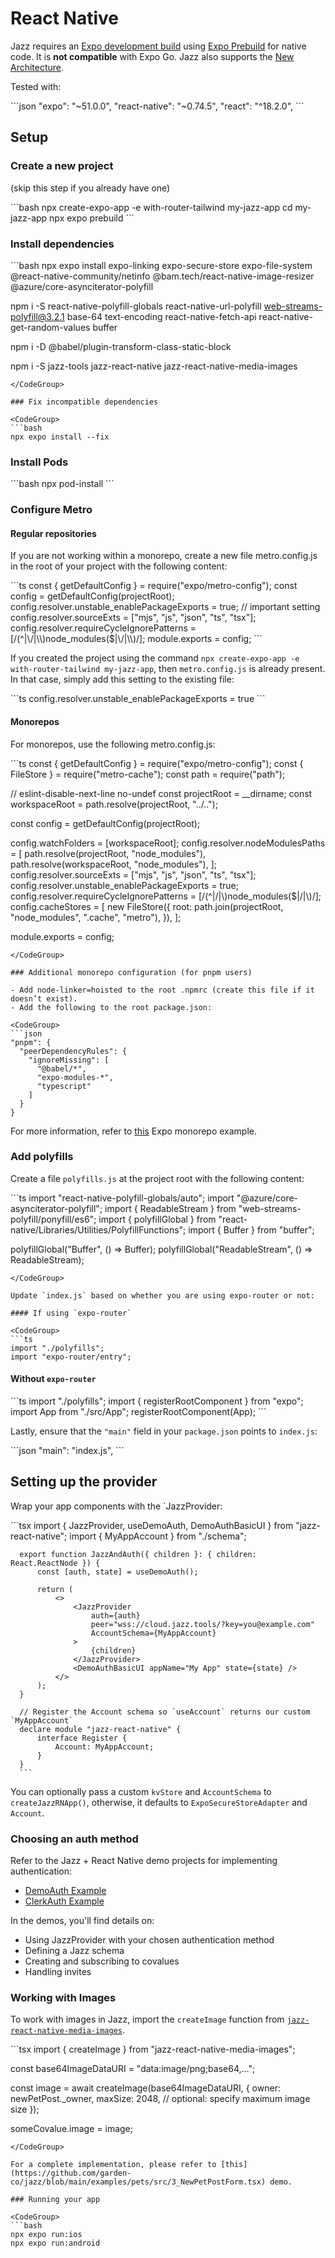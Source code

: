 

# React Native

Jazz requires an [Expo development build](https://docs.expo.dev/develop/development-builds/introduction/) using [Expo Prebuild](https://docs.expo.dev/workflow/prebuild/) for native code. It is **not compatible** with Expo Go. Jazz also supports the [New Architecture](https://docs.expo.dev/guides/new-architecture/).

Tested with:

<CodeGroup>
  ```json
  "expo": "~51.0.0",
  "react-native": "~0.74.5",
  "react": "^18.2.0",
  ```
</CodeGroup>

## Setup

### Create a new project

(skip this step if you already have one)

<CodeGroup>
  ```bash
  npx create-expo-app -e with-router-tailwind my-jazz-app
  cd my-jazz-app
  npx expo prebuild
  ```
</CodeGroup>

### Install dependencies

<CodeGroup>
  ```bash
  npx expo install expo-linking expo-secure-store expo-file-system @react-native-community/netinfo @bam.tech/react-native-image-resizer @azure/core-asynciterator-polyfill

  npm i -S react-native-polyfill-globals react-native-url-polyfill web-streams-polyfill@3.2.1 base-64 text-encoding react-native-fetch-api react-native-get-random-values buffer

  npm i -D @babel/plugin-transform-class-static-block

  npm i -S jazz-tools jazz-react-native jazz-react-native-media-images

  ```
</CodeGroup>

### Fix incompatible dependencies

<CodeGroup>
  ```bash
  npx expo install --fix
  ```
</CodeGroup>

### Install Pods

<CodeGroup>
  ```bash
  npx pod-install
  ```
</CodeGroup>

### Configure Metro

#### Regular repositories

If you are not working within a monorepo, create a new file metro.config.js in the root of your project with the following content:

<CodeGroup>
  ```ts
  const { getDefaultConfig } = require("expo/metro-config");
  const config = getDefaultConfig(projectRoot);
  config.resolver.unstable_enablePackageExports = true; // important setting
  config.resolver.sourceExts = ["mjs", "js", "json", "ts", "tsx"];
  config.resolver.requireCycleIgnorePatterns = [/(^|\/|\\)node_modules($|\/|\\)/];
  module.exports = config;
  ```
</CodeGroup>

If you created the project using the command `npx create-expo-app -e with-router-tailwind my-jazz-app`, then `metro.config.js` is already present. In that case, simply add this setting to the existing file:

<CodeGroup>
  ```ts
  config.resolver.unstable_enablePackageExports = true
  ```
</CodeGroup>

#### Monorepos

For monorepos, use the following metro.config.js:

<CodeGroup>
  ```ts
  const { getDefaultConfig } = require("expo/metro-config");
  const { FileStore } = require("metro-cache");
  const path = require("path");

  // eslint-disable-next-line no-undef
  const projectRoot = __dirname;
  const workspaceRoot = path.resolve(projectRoot, "../..");

  const config = getDefaultConfig(projectRoot);

  config.watchFolders = [workspaceRoot];
  config.resolver.nodeModulesPaths = [
    path.resolve(projectRoot, "node_modules"),
    path.resolve(workspaceRoot, "node_modules"),
  ];
  config.resolver.sourceExts = ["mjs", "js", "json", "ts", "tsx"];
  config.resolver.unstable_enablePackageExports = true;
  config.resolver.requireCycleIgnorePatterns = [/(^|\/|\\)node_modules($|\/|\\)/];
  config.cacheStores = [
    new FileStore({
      root: path.join(projectRoot, "node_modules", ".cache", "metro"),
    }),
  ];

  module.exports = config;
  ```
</CodeGroup>

### Additional monorepo configuration (for pnpm users)

- Add node-linker=hoisted to the root .npmrc (create this file if it doesn’t exist).
- Add the following to the root package.json:

<CodeGroup>
  ```json
  "pnpm": {
    "peerDependencyRules": {
      "ignoreMissing": [
        "@babel/*",
        "expo-modules-*",
        "typescript"
      ]
    }
  }
  ```
</CodeGroup>

For more information, refer to [this](https://github.com/byCedric/expo-monorepo-example#pnpm-workarounds) Expo monorepo example.

### Add polyfills

Create a file `polyfills.js` at the project root with the following content:

<CodeGroup>
  ```ts
  import "react-native-polyfill-globals/auto";
  import "@azure/core-asynciterator-polyfill";
  import { ReadableStream } from "web-streams-polyfill/ponyfill/es6";
  import { polyfillGlobal } from "react-native/Libraries/Utilities/PolyfillFunctions";
  import { Buffer } from "buffer";

  polyfillGlobal("Buffer", () => Buffer);
  polyfillGlobal("ReadableStream", () => ReadableStream);
  ```
</CodeGroup>

Update `index.js` based on whether you are using expo-router or not:

#### If using `expo-router`

<CodeGroup>
  ```ts
  import "./polyfills";
  import "expo-router/entry";
  ```
</CodeGroup>

#### Without `expo-router`

<CodeGroup>
  ```ts
  import "./polyfills";
  import { registerRootComponent } from "expo";
  import App from "./src/App";
  registerRootComponent(App);
  ```
</CodeGroup>

Lastly, ensure that the `"main"` field in your `package.json` points to `index.js`:

<CodeGroup>
  ```json
  "main": "index.js",
  ```
</CodeGroup>

## Setting up the provider

Wrap your app components with the `JazzProvider:

<CodeGroup>
      ```tsx
      import { JazzProvider, useDemoAuth, DemoAuthBasicUI } from "jazz-react-native";
      import { MyAppAccount } from "./schema";


      export function JazzAndAuth({ children }: { children: React.ReactNode }) {
          const [auth, state] = useDemoAuth();

          return (
              <>
                  <JazzProvider
                      auth={auth}
                      peer="wss://cloud.jazz.tools/?key=you@example.com"
                      AccountSchema={MyAppAccount}
                  >
                      {children}
                  </JazzProvider>
                  <DemoAuthBasicUI appName="My App" state={state} />
              </>
          ); 
      }

      // Register the Account schema so `useAccount` returns our custom `MyAppAccount`
      declare module "jazz-react-native" {
          interface Register {
              Account: MyAppAccount;
          }
      }
      ```
</CodeGroup>

You can optionally pass a custom `kvStore` and `AccountSchema` to `createJazzRNApp()`, otherwise, it defaults to `ExpoSecureStoreAdapter` and `Account`.

### Choosing an auth method

Refer to the Jazz + React Native demo projects for implementing authentication:

- [DemoAuth Example](https://github.com/garden-co/jazz/tree/main/examples/chat-rn)
- [ClerkAuth Example](https://github.com/garden-co/jazz/tree/main/examples/chat-rn-clerk)

In the demos, you'll find details on:

- Using JazzProvider with your chosen authentication method
- Defining a Jazz schema
- Creating and subscribing to covalues
- Handling invites

### Working with Images

To work with images in Jazz, import the `createImage` function from [`jazz-react-native-media-images`](https://github.com/garden-co/jazz/tree/main/packages/jazz-react-native-media-images).

<CodeGroup>
  ```tsx
  import { createImage } from "jazz-react-native-media-images";

  const base64ImageDataURI = "data:image/png;base64,...";

  const image = await createImage(base64ImageDataURI, {
    owner: newPetPost._owner,
    maxSize: 2048, // optional: specify maximum image size
  });

  someCovalue.image = image;
  ```
</CodeGroup>

For a complete implementation, please refer to [this](https://github.com/garden-co/jazz/blob/main/examples/pets/src/3_NewPetPostForm.tsx) demo.

### Running your app

<CodeGroup>
  ```bash
  npx expo run:ios
  npx expo run:android
  ```
</CodeGroup>
